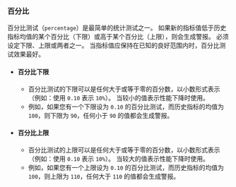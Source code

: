 ### 百分比

百分比测试（`percentage`）是最简单的统计测试之一。
如果新的指标值低于历史指标均值的某个百分比（下限）或高于某个百分比（上限），则会生成警报。
必须设定下限、上限或两者之一。
当指标值应保持在已知的良好范围内时，百分比测试效果最好。

- #### 百分比下限
  - 百分比测试的下限可以是任何大于或等于零的百分数，以小数形式表示（例如：使用 `0.10` 表示 `10%`）。
当较小的值表示性能下降时使用。
  - 例如，如果您有一个下限设为 `0.10` 的百分比测试，而历史指标的均值为 `100`，则下限为 `90`，任何小于 `90` 的值都会生成警报。
- #### 百分比上限
  - 百分比测试的上限可以是任何大于或等于零的百分数，以小数形式表示（例如：使用 `0.10` 表示 `10%`）。
当较大的值表示性能下降时使用。
  - 例如，如果您有一个上限设为 `0.10` 的百分比测试，而历史指标的均值为 `100`，则上限为 `110`，任何大于 `110` 的值都会生成警报。